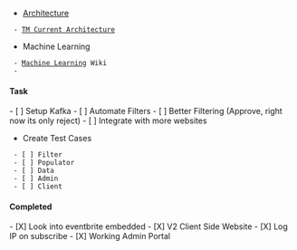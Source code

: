 * [[Architecture]]
  - [[TM Current Architecture]]
* Machine Learning
  - [[Machine Learning]] Wiki
  - 


==== Task ====
- [ ] Setup Kafka
- [ ] Automate Filters
- [ ] Better Filtering (Approve, right now its only reject)
- [ ] Integrate with more websites
* Create Test Cases
  - [ ] Filter
  - [ ] Populator
  - [ ] Data
  - [ ] Admin
  - [ ] Client

==== Completed ====
- [X] Look into eventbrite embedded
- [X] V2 Client Side Website
- [X] Log IP on subscribe
- [X] Working Admin Portal 

